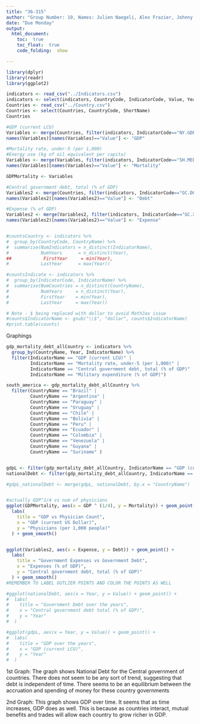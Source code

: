 ```yaml
---
title: "36-315"
author: "Group Number: 19, Names: Julien Naegeli, Alex Frazier, Johnny Wu, Maria Rodriguez: jnaegeli, afrazie1, johnnywu, mar1"
date: "Due Monday"
output: 
  html_document:
    toc:  true
    toc_float:  true
    code_folding:  show

---
```



```r
library(dplyr)
library(readr)
library(ggplot2)

indicators <- read_csv("../Indicators.csv")
indicators <- select(indicators, CountryCode, IndicatorCode, Value, Year)
Countries <- read_csv("../Country.csv")
Countries <- select(Countries, CountryCode, ShortName)
Countries
```

```r
#GDP (current LCU)
Variables <- merge(Countries, filter(indicators, IndicatorCode=="NY.GDP.MKTP.CN" &  Year==2012 & Value > 1e+3), by = 'CountryCode')
names(Variables)[names(Variables)=="Value"] <- "GDP"

#Mortality rate, under-5 (per 1,000)
#Energy use (kg of oil equivalent per capita)
Variables <- merge(Variables, filter(indicators, IndicatorCode=="SH.MED.PHYS.ZS" &  Year==2012), by = 'CountryCode')
names(Variables)[names(Variables)=="Value"] <- "Mortality"

GDPMortality <- Variables

#Central government debt, total (% of GDP)
Variables2 <- merge(Countries, filter(indicators, IndicatorCode=="GC.DOD.TOTL.GD.ZS" &  Year==2012), by = 'CountryCode')
names(Variables2)[names(Variables2)=="Value"] <- "Debt"

#Expense (% of GDP)
Variables2 <- merge(Variables2, filter(indicators, IndicatorCode=="GC.XPN.TOTL.GD.ZS" &  Year==2012), by = 'CountryCode')
names(Variables2)[names(Variables2)=="Value"] <- "Expense"


#countsCountry <- indicators %>%
#  group_by(CountryCode, CountryName) %>%
#  summarise(NumIndicators = n_distinct(IndicatorName),
#            NumYears      = n_distinct(Year),
##            FirstYear     = min(Year),
#            LastYear      = max(Year))

#countsIndicate <- indicators %>%
#  group_by(IndicatorCode, IndicatorName) %>%
#  summarise(NumCountries = n_distinct(CountryName),
#            NumYears     = n_distinct(Year),
#            FirstYear    = min(Year),
#            LastYear     = max(Year))

# Note - $ being replaced with dollar to avoid MathJax issue
#counts$IndicatorName <- gsub("\\$", "dollar", counts$IndicatorName)
#print.table(counts)
```

Graphings
```r
gdp_mortality_debt_allCountry <- indicators %>% 
  group_by(CountryName, Year, IndicatorName) %>%
  filter(IndicatorName == "GDP (current LCU)" |
         IndicatorName == "Mortality rate, under-5 (per 1,000)" | 
         IndicatorName == "Central government debt, total (% of GDP)" | 
         IndicatorName == "Military expenditure (% of GDP)")
```
```r

south_america <- gdp_mortality_debt_allCountry %>%
  filter(CountryName == "Brazil" |
         CountryName == "Argentina" | 
         CountryName == "Paraguay" | 
         CountryName == "Uruguay" |
         CountryName == "Chile" | 
         CountryName == "Bolivia" | 
         CountryName == "Peru" | 
         CountryName == "Ecuador" | 
         CountryName == "Colombia" | 
         CountryName == "Venezuela" | 
         CountryName == "Guyana" | 
         CountryName == "Suriname" )


gdpL <- filter(gdp_mortality_debt_allCountry, IndicatorName == "GDP (current LCU)")
nationalDebt <- filter(gdp_mortality_debt_allCountry, IndicatorName == "Central government debt, total (% of GDP)")

#gdpL_nationalDebt <- merge(gdpL, nationalDebt, by.x = "CountryName")


#actually GDP^1/4 vs num of physicians
ggplot(GDPMortality, aes(x = GDP ^ (1/4), y = Mortality)) + geom_point() + 
  labs(
    title = "GDP vs Physician Count",
    x = "GDP (current US Dollar)",
    y = "Physicians (per 1,000 people)"
  ) + geom_smooth()


ggplot(Variables2, aes(x = Expense, y = Debt)) + geom_point() + 
  labs(
    title = "Government Expenses vs Government Debt",
    x = "Expenses (% of GDP)",
    y = "Central government debt, total (% of GDP)"
  ) + geom_smooth()
#REMEMBER TO LABEL OUTLIER POINTS AND COLOR THE POINTS AS WELL

#ggplot(nationalDebt, aes(x = Year, y = Value)) + geom_point() + 
#  labs(
#    title = "Government Debt over the years",
#    x = "Central government debt total (% of GDP)",
#    y = "Year"
#  )

#ggplot(gdpL, aes(x = Year, y = Value)) + geom_point() + 
#  labs(
#    title = "GDP over the years",
#    x = "GDP (current LCU)",
#    y = "Year"
#  )
```


1st Graph:
The graph shows National Debt for the Central government of countries. There does not seem to be any sort of trend, suggesting that debt is independent of time. There seems to be an equilibrium between the accruation and spending of money for these country governments

2nd Graph:
This graph shows GDP over time. It seems that as time increases, GDP does as well. This is because as countries interact, mutual benefits and trades will allow each country to grow richer in GDP.




